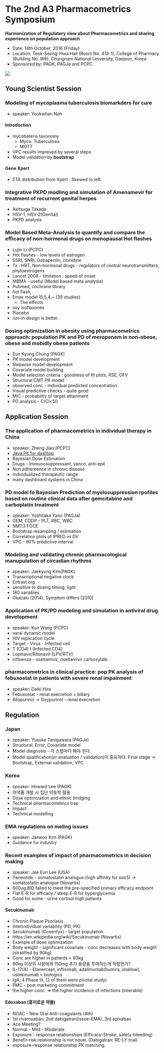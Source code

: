 The 2nd A3 Pharmacometrics Symposium
==========================================

**Harmonization of Regulatory view about Pharmacometrics and sharing experience on population approach**

- Date: 14th October, 2016 (Friday)
- Location: Teok-Seong-Hwa Hall (Room No. 413-1), College of Pharmacy (Building No. W6), Chungnam National University, Daejeon, Korea
- Sponsored by: PAGK, PAGJa and PCPC

![](http://imgur.com/37iVQ)

Young Scientist Session
-------------

### Modeling of mycoplasma tuberculosis biomarkders for cure
- speaker: Yookwhan Noh

#### Introduction
- mycobateria taxonomy
    - Myco. Tuberculosis
    - MOTT
- VPC results impreved by several steps
- Model validation by **bootstrap**

#### Gene Xpert
- ETA distribution from Xpert : Skewed to left.

### Integrative PKPD modling and simulation of Amenamevir for treatment of recurrent genital herpes
- Akitsuga Takada
- HSV-1, HSV-2(Genital)
- PKPD analysis

### Model Based Meta-Analysis to quantify and compare the efficacy of non-hormonal drugs on menopausal Hot flashes
- Lujin Li (PCPC)
- Hot flashes - low levels of estrogen
- SSRI, SNRI, Gabapentin, clonidine
- Tx : HRT, Non-hormonal drugs - regulators of central neurotransmitters, phytoestrogens
- Lancet 2008 - limitation : speed of onset
- MBMA - useful (Model based meta analysis)
- Pubmed, cochrane library
- hot flash, 
- Emax model
15,5,4,~ (39 studies)
    - The effects
- soy isoflavones
- Placebo
- run-in design is better.

### Dosing optimization in obesity using pharmacometrics approach: population PK and PD of meropenem in non-obese, obese and mobidly obese patients
- Eun Kyung Chung (PAGK)
- PK model development
- Stepwise model development
- Covariate model building
- Model selection criteria : goodness of fit plots, RSE, OFV
- Structural CMT PK model
- observed conc - individual predicted concentration
- Visual predictive checks - quite good
- MIC - probability of target attainment
- PD analysis - CrCl<50

Application Session
-------------

### The application of pharmacometrics in individual therapy in China
- speaker: Zheng Jiao (PCPC)
- [Java PK for dashtop](http://pkpd.kmu.edu.tw/jpkd/)
- Bayesian Dose Estimation
- Drugs - Immunosuppressant, vanco, anti-epil
- Non adhereence in chronic disease
- individualized therapeutic range
- many dashboard systems in China

### PD model fo Bayesian Prediction of myelosuppression rpofiles based on routine clinical data after gemcitabine and carboplatin treatment
- speaker: Yoshitaka Yano (PAGJa)
- GEM, CDDP - PLT, RBC, WBC
- NM7.3 FOCE
- Bootstrap resampling / estimation
- Correlation plots of IPRED vs DV
- VPC - 90% predictive interval

### Modeling and validating chronic pharmacological manupulation of circadian rhythms
- speaker: Jaekyung Kim(PAGK)
- Transcriptional negative clock
- Entrain.org
- sensitive to dosing timing, light
- 180 variables
- Okazaki (2014), Symptom differs (2010)

### Application of PK/PD modeling and simulation in antiviral drug development
- speaker: Kun Wang (PCPC)
- varal dynamic model 
- HIV replication cycle 
- Target - Virus - Infected cell
- T (CD4) I (Infected CD4) 
- Lopinavir/Ritonavir (LPV/RTV) 
- influenza - oseltamivir, oseltamivir carboxylate

### pharmacometrics in clinical practice: pop PK analysis of febuxostat in patients with severe renal impairment
- speaker: Daiki Hira
- Febuxostat - renal execretion + biliary
- Allopurinol -> Oxypurinol - renal execretion

Regulation
-------------

### Japan
- speaker: Yusuke Tanigawara (PAGJa)
- Structural, Error, Covariate model
- Model diagnosis - 각 스텝마다 해야 된다.
- Model qualification(or evaluation / validation)이 중요하다. Final stage -> Bootstrap, External validation, VPC

### Korea
- speaker: Howard Lee (PAGK)
- 의약품 개발 시 집단 약동학 활용
- Dose optimization and ethnic bridging
- Technical pharmacometrics trap
- Impact 
- Technical modelling

### EMA regulations on meling issues
- speaker: Jaewoo Kim (PAGK)
- Guidance for industry

### Recent examples of impact of pharmacometrics in decision making
- speaker: Jee Eun Lee (USA)
- Parieotide - somatostatin analogue (high affinity for sstr5) -> somatostatin analogue (Novartis)
- 600ug BID failed to meet the pre-specified primary efficacy endpoint
- Flat E-R for efficacy / steep E-R for hyperglycemia
- Good for some - urine cortisol high patients 

#### Secukinumab
- Chronic Plaque Psoriasis
- Interindividual variability (PD, PK)
- Secukinumab (Cosentyx) - target population
- https://en.wikipedia.org/wiki/Secukinumab (Novartis)
- Example of dose optimization
- Body weight - significant covariate - conc decreases with body weight (stratified by 90kg)
- Conc are higher in patients < 90kg
- 90kg 이상의 사람에게 150mg 추가 용량을 투여하는게 적합한가?
- IL-17(A) - Etanercept, infliximab, adalimumab(humira, shallow), ustekinumab = biologics
- IgA, 4 Phase III, (2 of them were pivotal study)
- PMC - post marketing commitment
- the higher conc. => the higher incidence of infections (tolerable)

#### Edoxaban (흥미로운 약물)
- NOAC - New Oral Anti-coagulants (4th)
- 1st rivaroxaban, 2nd dabigatran(issue-EMA), 3rd apixaban
- Ace Meeting?
- Normal - Mild - Moderate
- Exposure - response relationships (Efficacy-Stroke, safety-bleeding)
- Benefir-risk relationship is not novel. (Dabigatran: RE-LY trial)
- exposure-response relationship PK matching.

